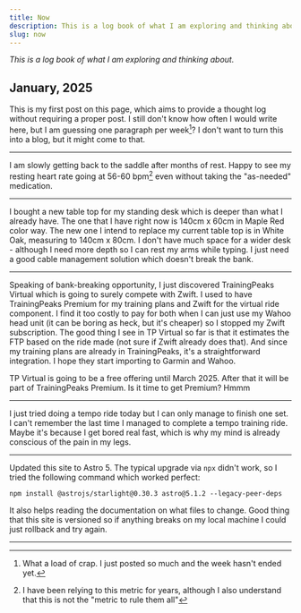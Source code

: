 ```yaml
---
title: Now
description: This is a log book of what I am exploring and thinking about.
slug: now
---
```


*This is a log book of what I am exploring and thinking about.* 

## January, 2025

This is my first post on this page, which aims to provide a thought log without requiring a proper post. I still don't know how often I would write here, but I am guessing one paragraph per week[^1]? I don't want to turn this into a blog, but it might come to that.

---

I am slowly getting back to the saddle after months of rest. Happy to see my resting heart rate going at 56-60 bpm[^2] even without taking the "as-needed" medication.

---

I bought a new table top for my standing desk which is deeper than what I already have. The one that I have right now is 140cm x 60cm in Maple Red color way. The new one I intend to replace my current table top is in White Oak, measuring to 140cm x 80cm. I don't have much space for a wider desk - although I need more depth so I can rest my arms while typing. I just need a good cable management solution which doesn't break the bank.

---

Speaking of bank-breaking opportunity, I just discovered TrainingPeaks Virtual which is going to surely compete with Zwift. I used to have TrainingPeaks Premium for my training plans and Zwift for the virtual ride component. I find it too costly to pay for both when I can just use my Wahoo head unit (it can be boring as heck, but it's cheaper) so I stopped my Zwift subscription. The good thing I see in TP Virtual so far is that it estimates the FTP based on the ride made (not sure if Zwift already does that). And since my training plans are already in TrainingPeaks, it's a straightforward integration. I hope they start importing to Garmin and Wahoo.

TP Virtual is going to be a free offering until March 2025. After that it will be part of TrainingPeaks Premium. Is it time to get Premium? Hmmm

---

I just tried doing a tempo ride today but I can only manage to finish one set. I can't remember the last time I managed to complete a tempo training ride. Maybe it's because I get bored real fast, which is why my mind is already conscious of the pain in my legs. 

---

Updated this site to Astro 5. The typical upgrade via `npx` didn't work, so I tried the following command which worked perfect:

```
npm install @astrojs/starlight@0.30.3 astro@5.1.2 --legacy-peer-deps
```

It also helps reading the documentation on what files to change. Good thing that this site is versioned so if anything breaks on my local machine I could just rollback and try again.

---



[^1]: What a load of crap. I just posted so much and the week hasn't ended yet.
[^2]: I have been relying to this metric for years, although I also understand that this is not the "metric to rule them all"